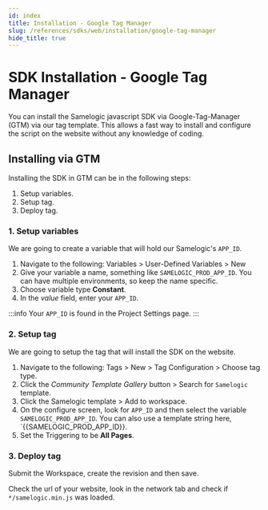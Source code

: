 ```yaml
---
id: index
title: Installation - Google Tag Manager
slug: /references/sdks/web/installation/google-tag-manager
hide_title: true
---
```


# SDK Installation - Google Tag Manager

You can install the Samelogic javascript SDK via Google-Tag-Manager (GTM) via our tag template. This
allows a fast way to install and configure the script on the website without any knowledge of coding.

## Installing via GTM

Installing the SDK in GTM can be in the following steps:

1. Setup variables.
2. Setup tag.
3. Deploy tag.

### 1. Setup variables

We are going to create a variable that will hold our Samelogic's `APP_ID`.

1. Navigate to the following: Variables > User-Defined Variables > New
2. Give your variable a name, something like `SAMELOGIC_PROD_APP_ID`. You can have multiple environments, so keep the name specific.
3. Choose variable type **Constant**.
4. In the _value_ field, enter your `APP_ID`.

:::info
Your `APP_ID` is found in the Project Settings page.
:::

### 2. Setup tag

We are going to setup the tag that will install the SDK on the website.

1. Navigate to the following: Tags > New > Tag Configuration > Choose tag type.
2. Click the _Community Template Gallery_ button > Search for `Samelogic` template.
3. Click the Samelogic template > Add to workspace.
4. On the configure screen, look for `APP_ID` and then select the variable `SAMELOGIC_PROD_APP_ID`. You can also use a template string here, `{{SAMELOGIC_PROD_APP_ID}}.
5. Set the Triggering to be **All Pages**.

### 3. Deploy tag

Submit the Workspace, create the revision and then save.

Check the url of your website, look in the network tab and check if `*/samelogic.min.js` was loaded.
